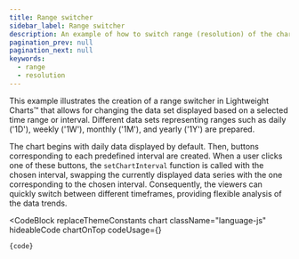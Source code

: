 ```yaml
---
title: Range switcher
sidebar_label: Range switcher
description: An example of how to switch range (resolution) of the chart
pagination_prev: null
pagination_next: null
keywords:
  - range
  - resolution
---
```


This example illustrates the creation of a range switcher in Lightweight Charts™
that allows for changing the data set displayed based on a selected time range
or interval. Different data sets representing ranges such as daily ('1D'),
weekly ('1W'), monthly ('1M'), and yearly ('1Y') are prepared.

The chart begins with daily data displayed by default. Then, buttons
corresponding to each predefined interval are created. When a user clicks one of
these buttons, the `setChartInterval` function is called with the chosen
interval, swapping the currently displayed data series with the one
corresponding to the chosen interval. Consequently, the viewers can quickly
switch between different timeframes, providing flexible analysis of the data
trends.


<CodeBlock
	replaceThemeConstants
	chart
	className="language-js"
	hideableCode
	chartOnTop
	codeUsage={<UsageGuidePartial />}
>
	{code}
</CodeBlock>
